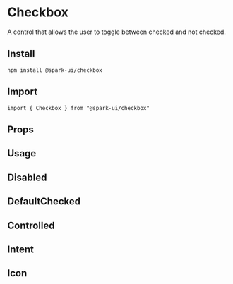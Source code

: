 


<Meta of={CheckboxStories} />

# Checkbox

A control that allows the user to toggle between checked and not checked.

## Install

```
npm install @spark-ui/checkbox
```

## Import

```
import { Checkbox } from "@spark-ui/checkbox"
```

## Props

<ArgTypes of={Checkbox} />

## Usage

<Canvas of={CheckboxStories.Default} />

## Disabled

<Canvas of={CheckboxStories.Disabled} />

## DefaultChecked

<Canvas of={CheckboxStories.DefaultChecked} />

## Controlled

<Canvas of={CheckboxStories.Controlled} />

## Intent

<Canvas of={CheckboxStories.Intent} />

## Icon

<Canvas of={CheckboxStories.Icon} />
